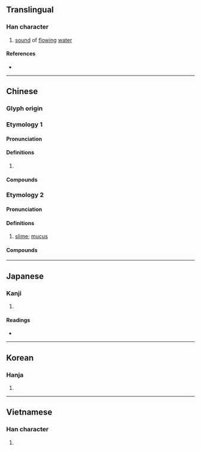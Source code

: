 {{character info}}
==Translingual==

===Han character===
{{Han char|rn=85|rad=水|as=12|sn=15|four=37147|canj=ESND|ids=⿰氵孱}}

# [[sound]] of [[flow]]ing [[water]]

====References====
* {{Han ref|kx=0651.070|dkj=18298|dj=1061.160|hdz=31749.110|uh=6F7A|ud=28538|bh=BCEB|bd=48363}}

----

==Chinese==
{{zh-forms}}

===Glyph origin===
{{Han etym}}

===Etymology 1===

====Pronunciation====
{{zh-pron
|m=chán
|c=saan4
|mn=chhan
|mn-t=cang5/cang1
|mc=y
|oc=y
|ma=
|cat=n,a
}}

====Definitions====
{{zh-hanzi}}

# {{n-g|The sound or appearance of flowing water.}} {{zh-used2|c}}

====Compounds====
{{zh-der|潺淙|潺潺|潺湲|淙潺}}

===Etymology 2===

====Pronunciation====
{{zh-pron
|m=chán
|c=saan4
|cat=n
}}

====Definitions====
{{zh-hanzi}}

# {{lb|zh|Cantonese}} [[slime]]; [[mucus]]

====Compounds====
{{zh-der|一身潺|滑潺潺|潺菜}}

----

==Japanese==

===Kanji===
{{ja-kanji|grade=|rs=水12}}

# {{rfdef|ja|sort=水12}}

====Readings====
* {{ja-readings|on=[[さん]] (san), [[せん]] (sen)|kun=}}

----

==Korean==

===Hanja===
{{ko-hanja|hangeul=잔|eumhun=|rv=jan|mr=chan|y=can}}

# {{rfdef|ko|sort=水12}}

----

==Vietnamese==

===Han character===
{{vi-readings|reading=sờn, sàn, sớn|rs=水12}}

# {{rfdef|vi|sort=水12}}